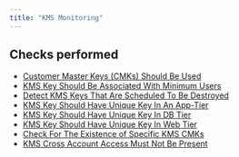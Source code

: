 ```yaml
---
title: "KMS Monitoring"
---
```


## Checks performed

- [Customer Master Keys (CMKs) Should Be Used](gcpkmsmonitoring/kms_unused_crypto_keys)
- [KMS Key Should Be Associated With Minimum Users](gcpkmsmonitoring/kms_key_associated_with_minimum_users)
- [Detect KMS Keys That Are Scheduled To Be Destroyed](gcpkmsmonitoring/kms_crypto_keys_destroy_scheduled)
- [KMS Key Should Have Unique Key In An App-Tier](gcpkmsmonitoring/kms_key_in_app_tier)
- [KMS Key Should Have Unique Key In DB Tier](gcpkmsmonitoring/kms_key_in_db_tier)
- [KMS Key Should Have Unique Key In Web Tier](gcpkmsmonitoring/kms_key_in_web_tier)
- [Check For The Existence of Specific KMS CMKs](gcpkmsmonitoring/kms_specific_cmks_exist)
- [KMS Cross Account Access Must Not Be Present](gcpkmsmonitoring/kms_cross_account_access)
